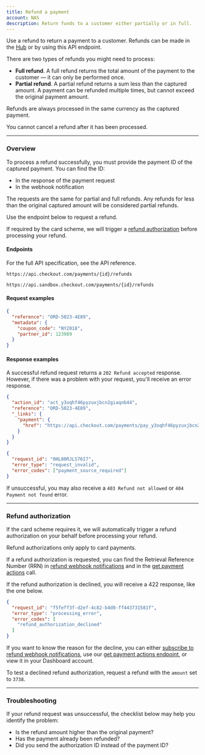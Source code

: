```yaml
---
title: Refund a payment
account: NAS
description: Return funds to a customer either partially or in full.
---
```


Use a refund to return a payment to a customer. Refunds can be made in the [Hub](https://hub.checkout.com/v2) or by using this API endpoint.

There are two types of refunds you might need to process:

- **Full refund**. A full refund returns the total amount of the payment to the customer — it can only be performed once.
- **Partial refund**. A partial refund returns a sum less than the captured amount. A payment can be refunded multiple times, but cannot exceed the original payment amount.

<TipBox variant="tip">

Refunds are always processed in the same currency as the captured payment.

</TipBox>
<TipBox variant="note">

You cannot cancel a refund after it has been processed.

</TipBox>

---

### Overview

To process a refund successfully, you must provide the payment ID of the captured payment. You can find the ID:

- In the response of the payment request
- In the webhook notification

The requests are the same for partial and full refunds. Any refunds for less than the original captured amount will be considered partial refunds.

Use the endpoint below to request a refund.

<TipBox variant="info">

If required by the card scheme, we will trigger a [refund authorization](#Refund_authorization) before processing your refund.

</TipBox>

#### Endpoints

For the full API specification, see the <ExternalLink href="https://api-reference.checkout.com/preview/crusoe/" target="_blank">API reference</ExternalLink>.

<tabs>
<tab title="Live">
<LineCodeWrapper type="post">

`https://api.checkout.com/payments/{id}/refunds`

</LineCodeWrapper>
</tab>
<tab title="Sandbox">
<LineCodeWrapper type="post">

`https://api.sandbox.checkout.com/payments/{id}/refunds`

</LineCodeWrapper>
</tab>
</tabs>

#### Request examples

```json
{
  "reference": "ORD-5023-4E89",
  "metadata": {
    "coupon_code": "NY2018",
    "partner_id": 123989
  }
}
```

#### Response examples

A successful refund request returns a `202 Refund accepted` response. However, if there was a problem with your request, you'll receive an error response.

<tabs>
<tab title="202 Refund accepted">

```json
{
  "action_id": "act_y3oqhf46pyzuxjbcn2giaqnb44",
  "reference": "ORD-5023-4E89",
  "_links": {
    "payment": {
      "href": "https://api.checkout.com/payments/pay_y3oqhf46pyzuxjbcn2giaqnb44"
    }
  }
}
```

</tab>
<tab title="422 Invalid data was sent">

```json
{
  "request_id": "0HL80RJLS76I7",
  "error_type": "request_invalid",
  "error_codes": ["payment_source_required"]
}
```

</tab>
</tabs>

<TipBox variant="info">

If unsuccessful, you may also receive a `403 Refund not allowed` or `404 Payment not found` error.

</TipBox>

---

### Refund authorization

If the card scheme requires it, we will automatically trigger a refund authorization on your behalf before processing your refund.

<TipBox variant="info">

Refund authorizations only apply to card payments.

</TipBox>
<TipBox variant="tip">

If a refund authorization is requested, you can find the Retrieval Reference Number (RRN) in [refund webhook notifications](/workflows) and in the [get payment actions](/payments/manage-payments/get-payment-actions) call.

</TipBox>

If the refund authorization is declined, you will receive a 422 response, like the one below.

```json
{
  "request_id": "f5feff3f-d2ef-4c82-b4d0-ff443731581f",
  "error_type": "processing_error",
  "error_codes": [
    "refund_authorization_declined"
  ]
}
```

If you want to know the reason for the decline, you can either [subscribe to refund webhook notifications](/workflows), use our [get payment actions endpoint](/payments/manage-payments/get-payment-actions), or view it in your Dashboard account.

<TipBox variant="tip" title="Testing">

To test a declined refund authorization, request a refund with the `amount` set to `3738`.

</TipBox>

---

### Troubleshooting

If your refund request was unsuccessful, the checklist below may help you identify the problem:

- Is the refund amount higher than the original payment?
- Has the payment already been refunded?
- Did you send the authorization ID instead of the payment ID?
